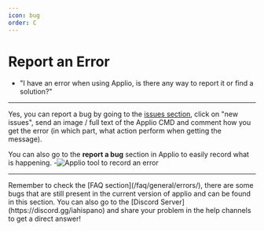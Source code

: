 ```yaml
---
icon: bug
order: C
---
```


# Report an Error

- "I have an error when using Applio, is there any way to report it or find a solution?"

---

Yes, you can report a bug by going to the [issues section](https://github.com/IAHispano/Applio/issues), click on "new issues", send an image / full text of the Applio CMD and comment how you get the error (in which part, what action perform when getting the message).

You can also go to the **report a bug** section in Applio to easily record what is happening. -![Applio tool to record an error](/Bug.png)

---
 
<Callout type="info" emoji="ℹ️">
  Remember to check the [FAQ section](/faq/general/errors/), there are some bugs that are still present in the current version of applio and can be found in this section. You can also go to the [Discord Server](https://discord.gg/iahispano) and share your problem in the help channels to get a direct answer!
</Callout>
